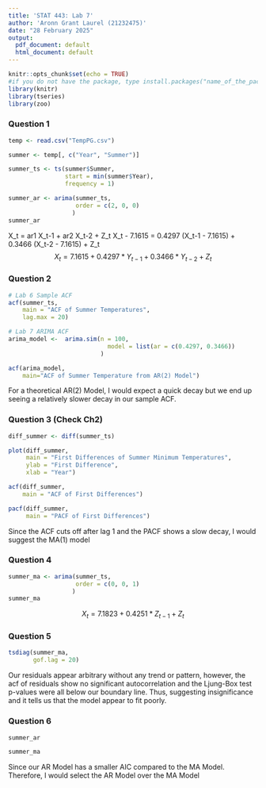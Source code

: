 ```yaml
---
title: 'STAT 443: Lab 7'
author: 'Aronn Grant Laurel (21232475)'
date: "28 February 2025"
output:
  pdf_document: default
  html_document: default
---
```


```r
knitr::opts_chunk$set(echo = TRUE)
#if you do not have the package, type install.packages("name_of_the_package")
library(knitr)
library(tseries)
library(zoo)
```

### Question 1


```r
temp <- read.csv("TempPG.csv")

summer <- temp[, c("Year", "Summer")]

summer_ts <- ts(summer$Summer, 
                start = min(summer$Year), 
                frequency = 1)

summer_ar <- arima(summer_ts,
                   order = c(2, 0, 0)
                  )
summer_ar
```
X_t = ar1 X_t-1 + ar2 X_t-2 + Z_t
X_t - 7.1615 = 0.4297 (X_t-1 - 7.1615)  + 0.3466 (X_t-2 - 7.1615) + Z_t
$$
X_t = 7.1615 + 0.4297*Y_{t-1} + 0.3466*Y_{t-2} + Z_t
$$

### Question 2

```r

# Lab 6 Sample ACF
acf(summer_ts,
    main = "ACF of Summer Temperatures",
    lag.max = 20)

# Lab 7 ARIMA ACF
arima_model <-  arima.sim(n = 100, 
                            model = list(ar = c(0.4297, 0.3466))
                          )

acf(arima_model,
    main="ACF of Summer Temperature from AR(2) Model")


```
For a theoretical AR(2) Model, I would expect a quick decay but we end
up seeing a relatively slower decay in our sample ACF.

### Question 3 (Check Ch2)
```r
diff_summer <- diff(summer_ts)

plot(diff_summer,
     main = "First Differences of Summer Minimum Temperatures",
     ylab = "First Difference",
     xlab = "Year")

acf(diff_summer,
    main = "ACF of First Differences")

pacf(diff_summer,
     main = "PACF of First Differences")
```
Since the ACF cuts off after lag 1 and the PACF shows a slow decay, I 
would suggest the MA(1) model 

### Question 4
```r

summer_ma <- arima(summer_ts,
                   order = c(0, 0, 1)
                  )
summer_ma

```

$$
X_t = 7.1823 + 0.4251 * Z_{t-1} + Z_t
$$

### Question 5
```r

tsdiag(summer_ma,
       gof.lag = 20)

```
Our residuals appear arbitrary without any trend or pattern, 
however, the acf of residuals show no significant 
autocorrelation and the Ljung-Box test p-values were all
below our boundary line. Thus, suggesting insignificance and 
it tells us that the model appear to fit poorly.


### Question 6
```r
summer_ar

summer_ma
```
Since our AR Model has a smaller AIC compared to the MA Model. Therefore, I would select the AR Model over the MA Model